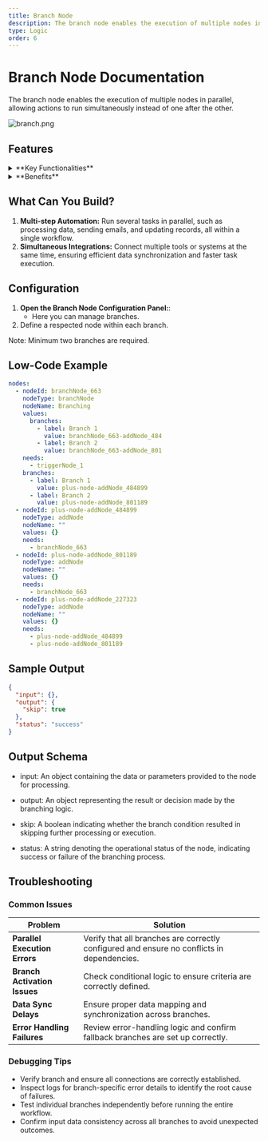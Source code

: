 ```yaml
---
title: Branch Node
description: The branch node enables the execution of multiple nodes in parallel, allowing actions to run simultaneously instead of one after the other.
type: Logic
order: 6
---
```


# Branch Node Documentation

The branch node enables the execution of multiple nodes in parallel, allowing actions to run simultaneously instead of one after the other.

![branch.png](./img/branch/branch.png)

## Features

<details>  
  <summary>**Key Functionalities**</summary>

1. **Parallel Execution:** Execute multiple tasks simultaneously, improving efficiency and reducing processing time.

2. **Flexible Workflow Design:** Easily create complex workflows by adding, editing, or removing branches as needed.

3. **Conditional Logic Support:** Implement advanced logic to determine which branches to activate based on specific criteria.

4. **Error Handling:** Ensure robust workflows with dedicated error-handling branches for different scenarios.

5. **Real-time Monitoring:** Track the execution of each branch in real time, providing visibility into the workflow's progress.

</details>

<details>  
  <summary>**Benefits**</summary>

1. **Increased Productivity:** Automate and parallelize tasks to reduce completion times and maximize output.

2. **Enhanced Flexibility:** Adapt workflows to meet dynamic requirements with easy-to-configure branching structures.

3. **Simplified Complexity:** Manage intricate processes in a streamlined and visual manner.

4. **Error Mitigation:** Minimize risks by isolating and handling errors within specific branches.

5. **Scalability:** Build workflows that grow with your needs, supporting additional branches or tasks as required.

</details>

## What Can You Build?

1. **Multi-step Automation:** Run several tasks in parallel, such as processing data, sending emails, and updating records, all within a single workflow.
1. **Simultaneous Integrations:** Connect multiple tools or systems at the same time, ensuring efficient data synchronization and faster task execution.

## Configuration

1. **Open the Branch Node Configuration Panel:**:
   - Here you can manage branches.
2. Define a respected node within each branch.

Note: Minimum two branches are required.

## Low-Code Example

```yaml
nodes:
  - nodeId: branchNode_663
    nodeType: branchNode
    nodeName: Branching
    values:
      branches:
        - label: Branch 1
          value: branchNode_663-addNode_484
        - label: Branch 2
          value: branchNode_663-addNode_801
    needs:
      - triggerNode_1
    branches:
      - label: Branch 1
        value: plus-node-addNode_484899
      - label: Branch 2
        value: plus-node-addNode_801189
  - nodeId: plus-node-addNode_484899
    nodeType: addNode
    nodeName: ""
    values: {}
    needs:
      - branchNode_663
  - nodeId: plus-node-addNode_801189
    nodeType: addNode
    nodeName: ""
    values: {}
    needs:
      - branchNode_663
  - nodeId: plus-node-addNode_227323
    nodeType: addNode
    nodeName: ""
    values: {}
    needs:
      - plus-node-addNode_484899
      - plus-node-addNode_801189
```

## Sample Output

```json
{
  "input": {},
  "output": {
    "skip": true
  },
  "status": "success"
}
```
## Output Schema

- input: An object containing the data or parameters provided to the node for processing.

- output: An object representing the result or decision made by the branching logic.

- skip: A boolean indicating whether the branch condition resulted in skipping further processing or execution.

- status: A string denoting the operational status of the node, indicating success or failure of the branching process.

## Troubleshooting

### Common Issues

| **Problem**                   | **Solution**                                                                               |
| ----------------------------- | ------------------------------------------------------------------------------------------ |
| **Parallel Execution Errors** | Verify that all branches are correctly configured and ensure no conflicts in dependencies. |
| **Branch Activation Issues**  | Check conditional logic to ensure criteria are correctly defined.                          |
| **Data Sync Delays**          | Ensure proper data mapping and synchronization across branches.                            |
| **Error Handling Failures**   | Review error-handling logic and confirm fallback branches are set up correctly.            |

### Debugging Tips

- Verify branch and ensure all connections are correctly established.
- Inspect logs for branch-specific error details to identify the root cause of failures.
- Test individual branches independently before running the entire workflow.
- Confirm input data consistency across all branches to avoid unexpected outcomes.

